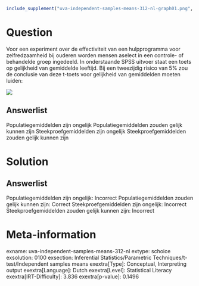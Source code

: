 ```r
include_supplement("uva-independent-samples-means-312-nl-graph01.png", recursive = TRUE)
```

Question
========

Voor een experiment over de effectiviteit van een hulpprogramma voor
zelfredzaamheid bij ouderen worden mensen aselect in een controle- of
behandelde groep ingedeeld. In onderstaande SPSS uitvoer staat een toets
op gelijkheid van gemiddelde leeftijd. Bij een tweezijdig risico van 5%
zou de conclusie van deze t-toets voor gelijkheid van gemiddelden moeten
luiden:

![](uva-independent-samples-means-312-nl-graph01.png)

Answerlist
----------

Populatiegemiddelden zijn ongelijk
Populatiegemiddelden zouden gelijk kunnen zijn
Steekproefgemiddelden zijn ongelijk
Steekproefgemiddelden zouden gelijk kunnen zijn

Solution
========

Answerlist
----------

Populatiegemiddelden zijn ongelijk: Incorrect
Populatiegemiddelden zouden gelijk kunnen zijn: Correct
Steekproefgemiddelden zijn ongelijk: Incorrect
Steekproefgemiddelden zouden gelijk kunnen zijn: Incorrect

Meta-information
================
exname: uva-independent-samples-means-312-nl
extype: schoice
exsolution: 0100
exsection: Inferential Statistics/Parametric Techniques/t-test/Independent samples means
exextra[Type]: Conceptual, Interpreting output
exextra[Language]: Dutch
exextra[Level]: Statistical Literacy
exextra[IRT-Difficulty]: 3.836
exextra[p-value]: 0.1496
